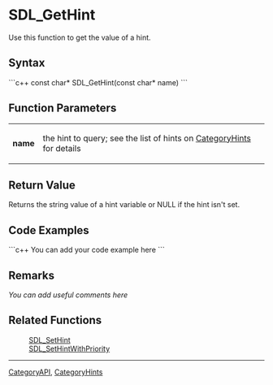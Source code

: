 <!-- pragma section-numbers off -->
<!-- pragma camelcase off -->

= SDL_GetHint =
Use this function to get the value of a hint.


== Syntax ==
```c++
const char* SDL_GetHint(const char* name)
```

== Function Parameters ==
{|
|'''name'''
|the hint to query; see the list of hints on [http://wiki.libsdl.org/moin.cgi/CategoryHints#Hints CategoryHints] for details
|}

== Return Value ==
Returns the string value of a hint variable or NULL if the hint isn't set.

== Code Examples ==
```c++
You can add your code example here
```

== Remarks ==
''You can add useful comments here''

== Related Functions ==
:[[SDL_SetHint]]
:[[SDL_SetHintWithPriority]]

----
[[CategoryAPI]], [[CategoryHints]]
